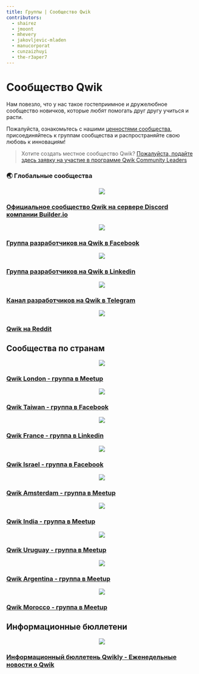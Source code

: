 ```yaml
---
title: Группы | Сообщество Qwik
contributors:
  - shairez
  - jmoont
  - mhevery
  - jakovljevic-mladen
  - manucorporat
  - cunzaizhuyi
  - the-r3aper7
---
```


# Сообщество Qwik

Нам повезло, что у нас такое гостеприимное и дружелюбное сообщество новичков, которые любят помогать друг другу учиться и расти.

Пожалуйста, ознакомьтесь с нашими [ценностями сообщества](/community/values), присоединяйтесь к группам сообщества и распространяйте свою любовь к инновациям!

> Хотите создать местное сообщество Qwik?
> [Пожалуйста, подайте здесь заявку на участие в программе Qwik Community Leaders](https://forms.gle/S1rxiKiVdhZqkk8RA)

### 🌏 Глобальные сообщества

<div class="card-grid">
  <a class="card card-center" href="https://qwik.builder.io/chat">
    <p class="icon" align="center"><img src="/ecosystem/discord.svg" width={84} /></p>
    <h3>Официальное сообщество Qwik на сервере Discord компании Builder.io</h3>
  </a>
</div>

<div class="card-grid">
  <a class="card card-center" href="https://www.facebook.com/groups/qwikdevs">
    <p class="icon" align="center"><img src="/ecosystem/facebook.svg" width={56} /></p>
    <h3>Группа разработчиков на Qwik в Facebook</h3>
  </a>
  <a class="card card-center" href="https://www.linkedin.com/groups/12677766/">
    <p class="icon" align="center"><img src="/ecosystem/linkedin.svg" width={56} /></p>
    <h3>Группа разработчиков на Qwik в Linkedin</h3>
  </a>
  <a class="card card-center" href="https://t.me/qwikdevs">
    <p class="icon" align="center"><img src="/ecosystem/telegram.svg" width={56} /></p>
    <h3>Канал разработчиков на Qwik в Telegram</h3>
  </a>
  <a class="card card-center" href="https://www.reddit.com/r/qwik/">
    <p class="icon" align="center"><img src="/ecosystem/reddit.svg" width={56} /></p>
    <h3>Qwik на Reddit</h3>
  </a>
</div>

## Сообщества по странам

<div class="card-grid">
  <a class="card card-center" href="https://www.meetup.com/qwik-london/">
    <p class="icon" align="center"><img src="/ecosystem/qwik-london.svg" width={56} /></p>
    <h3>Qwik London - группа в Meetup</h3>
  </a>
  <a class="card card-center" href="https://www.facebook.com/groups/836365297555873">
    <p class="icon" align="center"><img src="/ecosystem/qwik-taiwan.svg" width={56} /></p>
    <h3>Qwik Taiwan - группа в Facebook</h3>
  </a>
  <a class="card card-center" href="https://www.linkedin.com/groups/14153723/">
    <p class="icon" align="center"><img src="/ecosystem/qwik-france.svg" width={56} /></p>
    <h3>Qwik France - группа в Linkedin</h3>
  </a>
  <a class="card card-center" href="https://www.facebook.com/groups/qwikisrael">
    <p class="icon" align="center"><img src="/ecosystem/qwik-israel.svg" width={56} /></p>
    <h3>Qwik Israel - группа в Facebook</h3>
  </a>
  <a class="card card-center" href="https://www.meetup.com/qwik-amsterdam-meetup-group/">
    <p class="icon" align="center"><img src="/ecosystem/qwik-amsterdam.svg" width={56} /></p>
    <h3>Qwik Amsterdam - группа в Meetup</h3>
  </a>
  <a class="card card-center" href="https://www.meetup.com/qwik-india/">
    <p class="icon" align="center"><img src="/ecosystem/qwik-india.svg" width={56} /></p>
    <h3>Qwik India - группа в Meetup</h3>
  </a>
  <a class="card card-center" href="https://www.meetup.com/qwik-uruguay/">
    <p class="icon" align="center"><img src="/ecosystem/qwik-uruguay.svg" width={56} /></p>
    <h3>Qwik Uruguay - группа в Meetup</h3>
  </a>
  <a class="card card-center" href="https://www.meetup.com/qwik-argentina/">
    <p class="icon" align="center"><img src="/ecosystem/qwik-argentina.svg" width={56} /></p>
    <h3>Qwik Argentina - группа в Meetup</h3>
  </a>
  <a class="card card-center" href="https://www.meetup.com/qwik-moroccan-community/">
    <p class="icon" align="center"><img src="/ecosystem/qwik-morocco.svg" width={56} /></p>
    <h3>Qwik Morocco - группа в Meetup</h3>
  </a>
</div>

## Информационные бюллетени

<div class="card-grid">
  <a class="card card-center" href="https://qwiknewsletter.com">
    <p class="icon" align="center"><img src="/ecosystem/qwik-newsletter.svg" /></p>
    <h3>Информационный бюллетень Qwikly - Еженедельные новости о Qwik</h3>
  </a>
</div>
